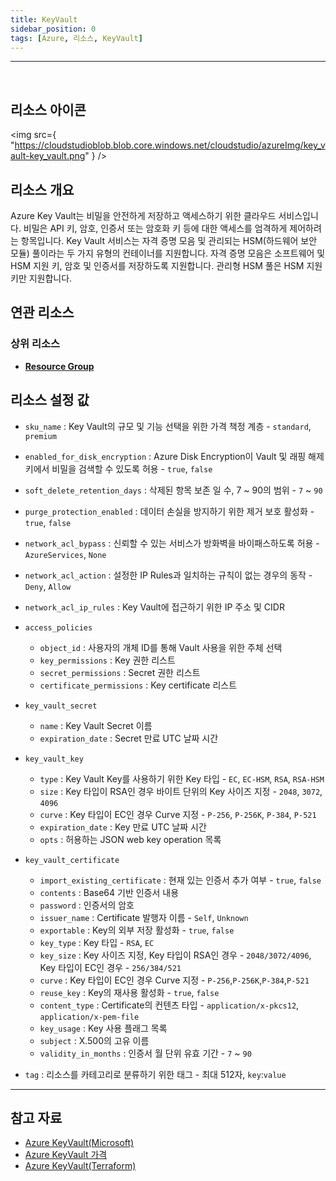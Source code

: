 ```yaml
---
title: KeyVault
sidebar_position: 0
tags: [Azure, 리소스, KeyVault]
---
```


<hr />
<br />

## 리소스 아이콘

<img
    src={
        "https://cloudstudioblob.blob.core.windows.net/cloudstudio/azureImg/key_vault-key_vault.png"
    }
/>

## 리소스 개요

Azure Key Vault는 비밀을 안전하게 저장하고 액세스하기 위한 클라우드 서비스입니다.
비밀은 API 키, 암호, 인증서 또는 암호화 키 등에 대한 액세스를 엄격하게 제어하려는 항목입니다. Key Vault 서비스는 자격 증명 모음 및 관리되는 HSM(하드웨어 보안 모듈) 풀이라는 두 가지 유형의 컨테이너를 지원합니다.
자격 증명 모음은 소프트웨어 및 HSM 지원 키, 암호 및 인증서를 저장하도록 지원합니다. 관리형 HSM 풀은 HSM 지원 키만 지원합니다.

## 연관 리소스

### 상위 리소스

-   [**Resource Group**](https://docs.cstudio.app/docs/resource/azure/Base/ResourceGroup)

## 리소스 설정 값

-   `sku_name` : Key Vault의 규모 및 기능 선택을 위한 가격 책정 계층 - `standard`, `premium`

-   `enabled_for_disk_encryption` : Azure Disk Encryption이 Vault 및 래핑 해제 키에서 비밀을 검색할 수 있도록 허용 - `true`, `false`

-   `soft_delete_retention_days` : 삭제된 항목 보존 일 수, 7 ~ 90의 범위 - `7` ~ `90`

-   `purge_protection_enabled` : 데이터 손실을 방지하기 위한 제거 보호 활성화 - `true`, `false`

-   `network_acl_bypass` : 신뢰할 수 있는 서비스가 방화벽을 바이패스하도록 허용 - `AzureServices`, `None`

-   `network_acl_action` : 설정한 IP Rules과 일치하는 규칙이 없는 경우의 동작 - `Deny`, `Allow`

-   `network_acl_ip_rules` : Key Vault에 접근하기 위한 IP 주소 및 CIDR

-   `access_policies`

    -   `object_id` : 사용자의 개체 ID를 통해 Vault 사용을 위한 주체 선택
    -   `key_permissions` : Key 권한 리스트
    -   `secret_permissions` : Secret 권한 리스트
    -   `certificate_permissions` : Key certificate 리스트

-   `key_vault_secret`

    -   `name` : Key Vault Secret 이름
    -   `expiration_date` : Secret 만료 UTC 날짜 시간

-   `key_vault_key`

    -   `type` : Key Vault Key를 사용하기 위한 Key 타입 - `EC`, `EC-HSM`, `RSA`, `RSA-HSM`
    -   `size` : Key 타입이 RSA인 경우 바이트 단위의 Key 사이즈 지정 - `2048`, `3072`, `4096`
    -   `curve` : Key 타입이 EC인 경우 Curve 지정 - `P-256`, `P-256K`, `P-384`, `P-521`
    -   `expiration_date` : Key 만료 UTC 날짜 시간
    -   `opts` : 허용하는 JSON web key operation 목록

-   `key_vault_certificate`

    -   `import_existing_certificate` : 현재 있는 인증서 추가 여부 - `true`, `false`
    -   `contents` : Base64 기반 인증서 내용
    -   `password` : 인증서의 암호
    -   `issuer_name` : Certificate 발행자 이름 - `Self`, `Unknown`
    -   `exportable` : Key의 외부 저장 활성화 - `true`, `false`
    -   `key_type` : Key 타입 - `RSA`, `EC`
    -   `key_size` : Key 사이즈 지정, Key 타입이 RSA인 경우 - `2048/3072/4096`, Key 타입이 EC인 경우 - `256/384/521`
    -   `curve` : Key 타입이 EC인 경우 Curve 지정 - `P-256`,`P-256K`,`P-384`,`P-521`
    -   `reuse_key` : Key의 재사용 활성화 - `true`, `false`
    -   `content_type` : Certificate의 컨텐츠 타입 - `application/x-pkcs12`, `application/x-pem-file`
    -   `key_usage` : Key 사용 플래그 목록
    -   `subject` : X.500의 고유 이름
    -   `validity_in_months` : 인증서 월 단위 유효 기간 - `7` ~ `90`

-   `tag` : 리소스를 카테고리로 분류하기 위한 태그 - 최대 512자, `key`:`value`

---

## 참고 자료

-   [Azure KeyVault(Microsoft)](https://learn.microsoft.com/ko-kr/azure/key-vault/general/overview)
-   [Azure KeyVault 가격](https://azure.microsoft.com/en-us/pricing/details/key-vault/)
-   [Azure KeyVault(Terraform)](https://registry.terraform.io/providers/hashicorp/azurerm/latest/docs/resources/key_vault)
